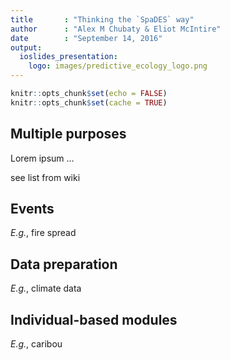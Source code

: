 ```yaml
---
title       : "Thinking the `SpaDES` way"
author      : "Alex M Chubaty & Eliot McIntire"
date        : "September 14, 2016"
output:
  ioslides_presentation:
    logo: images/predictive_ecology_logo.png
---
```


```r
knitr::opts_chunk$set(echo = FALSE)
knitr::opts_chunk$set(cache = TRUE)
```

## Multiple purposes

Lorem ipsum ...

see list from wiki

## Events

*E.g.*, fire spread

## Data preparation

*E.g.*, climate data

## Individual-based modules

*E.g.*, caribou
